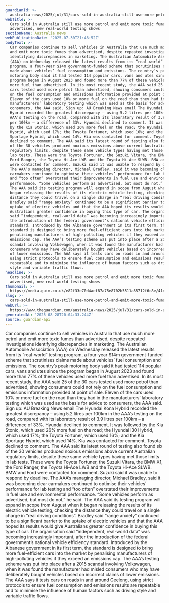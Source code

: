 ```yaml
---
guardianId: >-
  australia-news/2025/jul/31/cars-sold-in-australia-still-use-more-petrol-and-emit-more-toxic-fumes-than-advertised-new-real-world-testing-shows
webTitle: >-
  Cars sold in Australia still use more petrol and emit more toxic fumes than
  advertised, new real-world testing shows
sectionName: Australia news
webPublicationDate: '2025-07-30T21:46:52Z'
bodyText: >-
  Car companies continue to sell vehicles in Australia that use much more petrol
  and emit more toxic fumes than advertised, despite repeated investigations
  identifying discrepancies in marketing. The Australian Automobile Association
  (AAA) on Wednesday released the latest results from its “real-world” testing
  program, a four-year $14m government-funded scheme that scrutinises claims
  made about vehicles’ fuel consumption and emissions. The country’s peak
  motoring body said it had tested 114 popular cars, vans and utes since the
  program began in August 2023 and found more than 77% of these vehicles used
  more fuel than advertised. In its most recent study, the AAA said 25 of the 30
  cars tested used more petrol than advertised, showing consumers could not rely
  on the fuel consumption and emissions information provided at point of sale.
  Eleven of the cars used 10% or more fuel on the road than they had in the
  manufacturers’ laboratory testing which was used as the basis for advice to
  consumers, the AAA said. Sign up: AU Breaking News email The Hyundai Kona
  Hybrid recorded the greatest discrepancy – using 5.2 litres per 100km in the
  AAA’s testing on the road, compared with its laboratory result of 3.9 litres
  per 100km – a difference of 33%. Hyundai declined to comment. It was followed
  by the Kia Stonic, which used 26% more fuel on the road; the Hyundai i30
  Hybrid, which used 17%; the Toyota Fortuner, which used 16%; and the Kia
  Sportage Hybrid, which used 14%. Kia was contacted for comment. Toyota
  declined to comment. The AAA said its latest round of testing also found six
  of the 30 vehicles produced noxious emissions above current Australian
  regulatory limits, despite these same vehicle types having met those limits in
  lab tests. These were the Toyota Fortuner, the Suzuki Vitara, the BMW X1, the
  Ford Ranger, the Toyota Hi-Ace LWB and the Toyota Hi-Ace SLWB. BMW and Ford
  were contacted for comment. Suzuki said it was unable to respond by deadline.
  The AAA’s managing director, Michael Bradley, said it was becoming clear
  carmakers continued to optimise their vehicles’ performance for lab testing
  and “too often” overstated their improvements in fuel use and environmental
  performance. “Some vehicles perform as advertised, but most do not,” he said.
  The AAA said its testing program will expand in scope from August when it
  began releasing the results of its electric vehicle testing, checking the
  distance they could travel on a single charge in “real driving conditions”.
  Bradley said “range anxiety” continued to be a significant barrier to the
  uptake of electric vehicles and that the AAA hoped its results would give
  Australians greater confidence in buying this type of car. The organisation
  said “independent, real-world data” was becoming increasingly important, after
  the introduction of the federal government’s national vehicle efficiency
  standard. Introduced by the Albanese government in its first term, the
  standard is designed to bring more fuel-efficient cars into the market by
  penalising manufacturers of high-polluting vehicles if they exceed an
  emissions cap. The AAA’s testing scheme was put into place after a 2015
  scandal involving Volkswagen, when it was found the manufacturer had misled
  consumers who may have deliberately bought vehicles based on incorrect claims
  of lower emissions. The AAA says it tests cars on roads in and around Geelong,
  using strict protocols to ensure fuel consumption and emissions results are
  repeatable and to minimise the influence of human factors such as driving
  style and variable traffic flows.
headline: >-
  Cars sold in Australia still use more petrol and emit more toxic fumes than
  advertised, new real-world testing shows
thumbnail: >-
  https://media.guim.co.uk/e82f33e70d4aef87a75e8702b5511a35712f6c8e/414_1315_5218_4177/500.jpg
slug: >-
  cars-sold-in-australia-still-use-more-petrol-and-emit-more-toxic-fumes-than-advertised-new-real-world-testing-shows
webUrl: >-
  https://www.theguardian.com/australia-news/2025/jul/31/cars-sold-in-australia-still-use-more-petrol-and-emit-more-toxic-fumes-than-advertised-new-real-world-testing-shows
generatedAt: '2025-08-28T20:04:33.244Z'
source: guardian-api
---
```

Car companies continue to sell vehicles in Australia that use much more petrol and emit more toxic fumes than advertised, despite repeated investigations identifying discrepancies in marketing. The Australian Automobile Association (AAA) on Wednesday released the latest results from its “real-world” testing program, a four-year $14m government-funded scheme that scrutinises claims made about vehicles’ fuel consumption and emissions. The country’s peak motoring body said it had tested 114 popular cars, vans and utes since the program began in August 2023 and found more than 77% of these vehicles used more fuel than advertised. In its most recent study, the AAA said 25 of the 30 cars tested used more petrol than advertised, showing consumers could not rely on the fuel consumption and emissions information provided at point of sale. Eleven of the cars used 10% or more fuel on the road than they had in the manufacturers’ laboratory testing which was used as the basis for advice to consumers, the AAA said. Sign up: AU Breaking News email The Hyundai Kona Hybrid recorded the greatest discrepancy – using 5.2 litres per 100km in the AAA’s testing on the road, compared with its laboratory result of 3.9 litres per 100km – a difference of 33%. Hyundai declined to comment. It was followed by the Kia Stonic, which used 26% more fuel on the road; the Hyundai i30 Hybrid, which used 17%; the Toyota Fortuner, which used 16%; and the Kia Sportage Hybrid, which used 14%. Kia was contacted for comment. Toyota declined to comment. The AAA said its latest round of testing also found six of the 30 vehicles produced noxious emissions above current Australian regulatory limits, despite these same vehicle types having met those limits in lab tests. These were the Toyota Fortuner, the Suzuki Vitara, the BMW X1, the Ford Ranger, the Toyota Hi-Ace LWB and the Toyota Hi-Ace SLWB. BMW and Ford were contacted for comment. Suzuki said it was unable to respond by deadline. The AAA’s managing director, Michael Bradley, said it was becoming clear carmakers continued to optimise their vehicles’ performance for lab testing and “too often” overstated their improvements in fuel use and environmental performance. “Some vehicles perform as advertised, but most do not,” he said. The AAA said its testing program will expand in scope from August when it began releasing the results of its electric vehicle testing, checking the distance they could travel on a single charge in “real driving conditions”. Bradley said “range anxiety” continued to be a significant barrier to the uptake of electric vehicles and that the AAA hoped its results would give Australians greater confidence in buying this type of car. The organisation said “independent, real-world data” was becoming increasingly important, after the introduction of the federal government’s national vehicle efficiency standard. Introduced by the Albanese government in its first term, the standard is designed to bring more fuel-efficient cars into the market by penalising manufacturers of high-polluting vehicles if they exceed an emissions cap. The AAA’s testing scheme was put into place after a 2015 scandal involving Volkswagen, when it was found the manufacturer had misled consumers who may have deliberately bought vehicles based on incorrect claims of lower emissions. The AAA says it tests cars on roads in and around Geelong, using strict protocols to ensure fuel consumption and emissions results are repeatable and to minimise the influence of human factors such as driving style and variable traffic flows.
